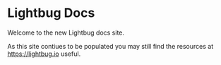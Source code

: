 # Lightbug Docs

Welcome to the new Lightbug docs site.

As this site contiues to be populated you may still find the resources at https://lightbug.io useful.
